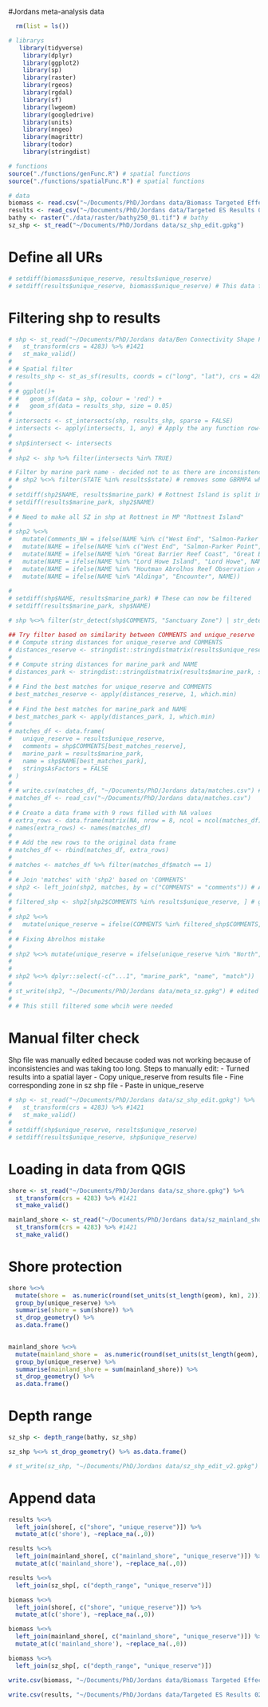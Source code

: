 #Jordans meta-analysis data

```r
  rm(list = ls())

# librarys
   library(tidyverse)
    library(dplyr)
    library(ggplot2)
    library(sp)
    library(raster)
    library(rgeos)
    library(rgdal)
    library(sf)
    library(lwgeom)
    library(googledrive)
    library(units)
    library(nngeo)
    library(magrittr)
    library(todor)
    library(stringdist)

# functions
source("./functions/genFunc.R") # spatial functions
source("./functions/spatialFunc.R") # spatial functions

# data
biomass <- read.csv("~/Documents/PhD/Jordans data/Biomass Targeted Effect Sizes 02-12-2020.csv")
results <- read_csv("~/Documents/PhD/Jordans data/Targeted ES Results 02-12-2020.csv")
bathy <- raster("./data/raster/bathy250_01.tif") # bathy
sz_shp <- st_read("~/Documents/PhD/Jordans data/sz_shp_edit.gpkg")
```
# Define all URs 
```r
# setdiff(biomass$unique_reserve, results$unique_reserve)
# setdiff(results$unique_reserve, biomass$unique_reserve) # This data frame contains all of biomass and extra so can use this
```

# Filtering shp to results
```r
# shp <- st_read("~/Documents/PhD/Jordans data/Ben Connectivity Shape File 23-02-2021/capad_2018_marine_edits_WA_FINAL_v2_for_analysis.shp") %>%
#   st_transform(crs = 4283) %>% #1421
#   st_make_valid()
# 
# # Spatial filter
# results_shp <- st_as_sf(results, coords = c("long", "lat"), crs = 4283) %>% st_make_valid() 
# 
# # ggplot()+
# #   geom_sf(data = shp, colour = 'red') +
# #   geom_sf(data = results_shp, size = 0.05)
# 
# intersects <- st_intersects(shp, results_shp, sparse = FALSE)
# intersects <- apply(intersects, 1, any) # Apply the any function row-wise
# 
# shp$intersect <- intersects
# 
# shp2 <- shp %>% filter(intersects %in% TRUE)

# Filter by marine park name - decided not to as there are inconsistencies that need manual editing
# # shp2 %<>% filter(STATE %in% results$state) # removes some GBRMPA which are under COM
# 
# setdiff(shp2$NAME, results$marine_park) # Rottnest Island is split into individual sanctuary zones
# setdiff(results$marine_park, shp2$NAME)
# 
# # Need to make all SZ in shp at Rottnest in MP "Rottnest Island"
# 
# shp2 %<>%
#   mutate(Comments_NH = ifelse(NAME %in% c("West End", "Salmon-Parker Point", "Armstrong-North Point", "Thomson Bay", "Green Island"), NAME, NA)) %>%
#   mutate(NAME = ifelse(NAME %in% c("West End", "Salmon-Parker Point", "Armstrong-North Point", "Thomson Bay", "Green Island"), "Rottnest Island", NAME)) %>%
#   mutate(NAME = ifelse(NAME %in% "Great Barrier Reef Coast", "Great Barrier Reef", NAME)) %>%
#   mutate(NAME = ifelse(NAME %in% "Lord Howe Island", "Lord Howe", NAME)) %>% 
#   mutate(NAME = ifelse(NAME %in% "Houtman Abrolhos Reef Observation Areas Notice 1994", "Abrolhos Islands", NAME)) %>% 
#   mutate(NAME = ifelse(NAME %in% "Aldinga", "Encounter", NAME)) 
  
# 
# setdiff(shp$NAME, results$marine_park) # These can now be filtered
# setdiff(results$marine_park, shp$NAME)

# shp %<>% filter(str_detect(shp$COMMENTS, "Sanctuary Zone") | str_detect(shp$NAME, "Abrolhos")) # All say SZ in comments except abrolhos which doesnt have any comments

## Try filter based on similarity between COMMENTS and unique_reserve
# # Compute string distances for unique_reserve and COMMENTS
# distances_reserve <- stringdist::stringdistmatrix(results$unique_reserve, shp$COMMENTS, method = "jaccard")
# 
# # Compute string distances for marine_park and NAME
# distances_park <- stringdist::stringdistmatrix(results$marine_park, shp$NAME, method = "jaccard")
# 
# # Find the best matches for unique_reserve and COMMENTS
# best_matches_reserve <- apply(distances_reserve, 1, which.min)
# 
# # Find the best matches for marine_park and NAME
# best_matches_park <- apply(distances_park, 1, which.min)
# 
# matches_df <- data.frame(
#   unique_reserve = results$unique_reserve,
#   comments = shp$COMMENTS[best_matches_reserve],
#   marine_park = results$marine_park,
#   name = shp$NAME[best_matches_park],
#   stringsAsFactors = FALSE
# )
# 
# # write.csv(matches_df, "~/Documents/PhD/Jordans data/matches.csv") # edited manually to have binary match column
# matches_df <- read_csv("~/Documents/PhD/Jordans data/matches.csv") 
# 
# # Create a data frame with 9 rows filled with NA values
# extra_rows <- data.frame(matrix(NA, nrow = 8, ncol = ncol(matches_df)))
# names(extra_rows) <- names(matches_df)
# 
# # Add the new rows to the original data frame
# matches_df <- rbind(matches_df, extra_rows)
# 
# matches <- matches_df %>% filter(matches_df$match == 1)
# 
# # Join 'matches' with 'shp2' based on 'COMMENTS'
# shp2 <- left_join(shp2, matches, by = c("COMMENTS" = "comments")) # Abrohols north correct
# 
# filtered_shp <- shp2[shp2$COMMENTS %in% results$unique_reserve, ] # gives exact match's
# 
# shp2 %<>% 
#   mutate(unique_reserve = ifelse(COMMENTS %in% filtered_shp$COMMENTS, COMMENTS, unique_reserve))
# 
# # Fixing Abrolhos mistake 
# 
# shp2 %<>% mutate(unique_reserve = ifelse(unique_reserve %in% "North", "Northern.Section", unique_reserve))
# 
# 
# shp2 %<>% dplyr::select(-c("...1", "marine_park", "name", "match")) 
# 
# st_write(shp2, "~/Documents/PhD/Jordans data/meta_sz.gpkg") # edited manually to have binary match column
# 
# # This still filtered some whcih were needed 
```

# Manual filter check
Shp file was manually edited because coded was not working because of inconsistencies and was taking too long. Steps to manually edit:
- Turned results into a spatial layer
- Copy unique_reserve from results file 
- Fine corresponding zone in sz shp file 
- Paste in unique_reserve 

```r
# shp <- st_read("~/Documents/PhD/Jordans data/sz_shp_edit.gpkg") %>%
#   st_transform(crs = 4283) %>% #1421
#   st_make_valid()
# 
# setdiff(shp$unique_reserve, results$unique_reserve)
# setdiff(results$unique_reserve, shp$unique_reserve) 
```

# Loading in data from QGIS
```r
shore <- st_read("~/Documents/PhD/Jordans data/sz_shore.gpkg") %>%
  st_transform(crs = 4283) %>% #1421
  st_make_valid()

mainland_shore <- st_read("~/Documents/PhD/Jordans data/sz_mainland_shore.gpkg") %>%
  st_transform(crs = 4283) %>% #1421
  st_make_valid()
```

# Shore protection
```r
shore %<>%
  mutate(shore =  as.numeric(round(set_units(st_length(geom), km), 2))) %>% 
  group_by(unique_reserve) %>% 
  summarise(shore = sum(shore)) %>% 
  st_drop_geometry() %>% 
  as.data.frame()
      

mainland_shore %<>%
  mutate(mainland_shore =  as.numeric(round(set_units(st_length(geom), km), 2))) %>%
  group_by(unique_reserve) %>% 
  summarise(mainland_shore = sum(mainland_shore)) %>% 
  st_drop_geometry() %>% 
  as.data.frame()
```

# Depth range
```r
sz_shp <- depth_range(bathy, sz_shp)

sz_shp %<>% st_drop_geometry() %>% as.data.frame()

# st_write(sz_shp, "~/Documents/PhD/Jordans data/sz_shp_edit_v2.gpkg")
```

# Append data
```r
results %<>% 
  left_join(shore[, c("shore", "unique_reserve")]) %>% 
  mutate_at(c('shore'), ~replace_na(.,0))

results %<>% 
  left_join(mainland_shore[, c("mainland_shore", "unique_reserve")]) %>% 
  mutate_at(c('mainland_shore'), ~replace_na(.,0))

results %<>% 
  left_join(sz_shp[, c("depth_range", "unique_reserve")]) 

biomass %<>% 
  left_join(shore[, c("shore", "unique_reserve")]) %>% 
  mutate_at(c('shore'), ~replace_na(.,0))

biomass %<>% 
  left_join(mainland_shore[, c("mainland_shore", "unique_reserve")]) %>% 
  mutate_at(c('mainland_shore'), ~replace_na(.,0))

biomass %<>% 
  left_join(sz_shp[, c("depth_range", "unique_reserve")]) 
```



```r
write.csv(biomass, "~/Documents/PhD/Jordans data/Biomass Targeted Effect Sizes 02-12-2020_v2.csv", row.names = FALSE)

write.csv(results, "~/Documents/PhD/Jordans data/Targeted ES Results 02-12-2020_v2.csv", row.names = FALSE)
```

